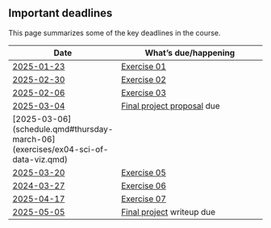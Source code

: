 ## Important deadlines

This page summarizes some of the key deadlines in the course.

| Date      | What's [due]{.orange_due}/happening |
|-----------|----------------------|
| [2025-01-23](schedule.qmd#thursday-january-23)   | [Exercise 01](exercises/ex01-figs-in-psych-sci.qmd) |
| [2025-02-30](schedule.qmd#thursday-january-30) | [Exercise 02](exercises/ex02-data-viz-outside-psych.qmd) |
| [2025-02-06](schedule.qmd#thursday-february-06) | [Exercise 03](exercises/ex03-making-data.qmd) |
| [2025-03-04](schedule.qmd#thursday-march-04) | [Final project proposal](exercises/final-project.qmd) due |
| [2025-03-06](schedule.qmd#thursday-march-06](exercises/ex04-sci-of-data-viz.qmd) |
| [2025-03-20](schedule.qmd#thursday-march-20)  | [Exercise 05](exercises/ex05-figure-prep-guidelines.qmd") |
| [2024-03-27](schedule.qmd#thursday-march-27) | [Exercise 06](exercises/ex06-figs-w-r.qmd) |
| [2025-04-17](schedule.qmd#thursday-april-17) | [Exercise 07](exercises/ex07-figs-with-python.qmd) |
| [2025-05-05](schedule.qmd#tuesday-may-05)  | [Final project](exercises/final-project.qmd) writeup due |